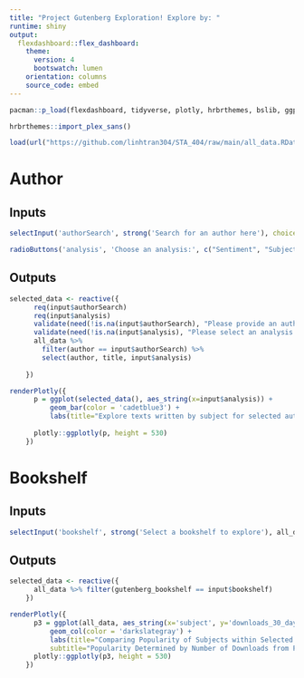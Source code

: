 ```yaml
---
title: "Project Gutenberg Exploration! Explore by: "
runtime: shiny
output: 
  flexdashboard::flex_dashboard:
    theme: 
      version: 4
      bootswatch: lumen
    orientation: columns
    source_code: embed 
---
```


```r
pacman::p_load(flexdashboard, tidyverse, plotly, hrbrthemes, bslib, ggpubr)

hrbrthemes::import_plex_sans()

load(url("https://github.com/linhtran304/STA_404/raw/main/all_data.RData"))
```


Author
===

Inputs {.sidebar}
-----------------------------------------------------------------------

```r
selectInput('authorSearch', strong('Search for an author here'), choices = all_data$author)

radioButtons('analysis', 'Choose an analysis:', c("Sentiment", "Subject"))
```

Outputs {.no-padding}
-----------------------------------------------------------------------

```r
selected_data <- reactive({
      req(input$authorSearch)
      req(input$analysis)
      validate(need(!is.na(input$authorSearch), "Please provide an author's name to begin exploration."))
      validate(need(!is.na(input$analysis), "Please select an analysis method to begin exploration."))
      all_data %>%
        filter(author == input$authorSearch) %>%
        select(author, title, input$analysis)
      
    })

renderPlotly({
      p = ggplot(selected_data(), aes_string(x=input$analysis)) + 
          geom_bar(color = 'cadetblue3') + 
          labs(title="Explore texts written by subject for selected author")
          
      plotly::ggplotly(p, height = 530)
    })
```

Bookshelf
===

Inputs {.sidebar}
-----------------------------------------------------------------------
```r
selectInput('bookshelf', strong('Select a bookshelf to explore'), all_data$gutenberg_bookshelf, all_data$gutenberg_bookshelf[11])
```

Outputs {.no-padding}
-----------------------------------------------------------------------
```r
selected_data <- reactive({
      all_data %>% filter(gutenberg_bookshelf == input$bookshelf) 
    })

renderPlotly({
      p3 = ggplot(all_data, aes_string(x='subject', y='downloads_30_days')) +
          geom_col(color = 'darkslategray') +
          labs(title="Comparing Popularity of Subjects within Selected Bookshelf",
          subtitle="Popularity Determined by Number of Downloads from Project Guetenberg in the Past 30 Days." )
      plotly::ggplotly(p3, height = 530)
    })
  
```
